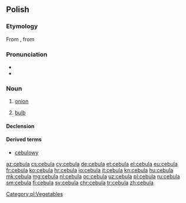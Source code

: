 {{also|cëbùla|čebula}}
==Polish==

===Etymology===
From {{etyl|la|pl}} {{term/t|la|cepulla}}, from {{term|cepa|lang=la}}

===Pronunciation===
* {{audio|Pl-cebula.ogg|audio|lang=pl}}
* {{IPA|[t͡sɛˈbula]|lang=pl}}

===Noun===
{{pl-noun|f|dim=cebulka}}

# [[onion]]
# {{context|botany|lang=pl}} [[bulb]]

====Declension====
{{pl-decl-noun-f|cebu|l}}

====Derived terms====
* [[cebulowy]] {{qualifier|adjective}}

[[Category:pl:Vegetables]]

[[az:cebula]]
[[cs:cebula]]
[[cy:cebula]]
[[de:cebula]]
[[et:cebula]]
[[el:cebula]]
[[eu:cebula]]
[[fr:cebula]]
[[ko:cebula]]
[[hr:cebula]]
[[io:cebula]]
[[it:cebula]]
[[kn:cebula]]
[[hu:cebula]]
[[mk:cebula]]
[[mg:cebula]]
[[nl:cebula]]
[[oc:cebula]]
[[uz:cebula]]
[[pl:cebula]]
[[ru:cebula]]
[[sm:cebula]]
[[fi:cebula]]
[[sv:cebula]]
[[chr:cebula]]
[[tr:cebula]]
[[zh:cebula]]